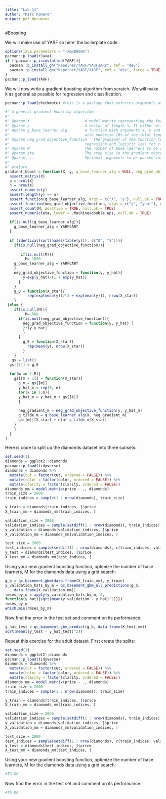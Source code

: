 ```yaml
---
title: "Lab 11"
author: "Marc Romero"
output: pdf_document
---
```


#Boosting

We will make use of YARF so here' the boilerplate code.

```r
options(java.parameters = "-Xmx8000m")
pacman::p_load(rJava)
if (!pacman::p_isinstalled(YARF)){
  pacman::p_install_gh("kapelner/YARF/YARFJARs", ref = "dev")
  pacman::p_install_gh("kapelner/YARF/YARF", ref = "dev", force = TRUE)
}
pacman::p_load(YARF)
```

We will now write a gradient boosting algorithm from scratch. We will make it as general as possible for regression and classification.

```r
pacman::p_load(checkmate) #this is a package that enforces arguments are the correct form

#' A general gradient boosting algorithm
#'
#' @param X                         A model matrix representing the features. It is of size n x p. No need for an intercept column.
#' @param y                         A vector of length n. It either will be real numbers (for regression) or binary (for classification).
#' @param g_base_learner_alg        A function with arguments X, y and ... and returns a function that takes X as an argument. The default is YARFCART
#'                                  with nodesize 10% of the total length.
#' @param neg_grad_objective_function   The gradient of the function to be minimized. It takes arguments y, yhat that returns a scalar. The default objective function is SSE for
#'                                  regression and logistic loss for classification.
#' @param M                         The number of base learners to be summed. Default is 500 for regression and 1000 for classification.
#' @param eta                       The step size in the gradient descent. Default is 0.3
#' @param ...                       Optional arguments to be passed into the g_base_learner_alg function.
#'
#' @return
gradient_boost = function(X, y, g_base_learner_alg = NULL, neg_grad_objective_function = NULL, M = NULL, eta = 0.3, ...){
  assert_matrix(X)
  p = ncol(X)
  n = nrow(X)
  assert_numeric(y)
  assert(length(y) == n)
  assert_function(g_base_learner_alg, args = c("X", "y"), null.ok = TRUE)
  assert_function(neg_grad_objective_function, args = c("y", "yhat"), null.ok = TRUE)
  assert_count(M, positive = TRUE, null.ok = TRUE)
  assert_numeric(eta, lower = .Machine$double.eps, null.ok = TRUE)
  
  if(is.null(g_base_learner_alg)){
    g_base_learner_alg = YARFCART
  }
  
  if (identical(sort(names(table(y))), c("0", "1"))){
    if(is.null(neg_grad_objective_function)){
      
       if(is.null(M)){
         M= 1000
    g_base_learner_alg = YARFCART
    }
    neg_grad_objective_function = function(y, y_hat){
        y-exp(y_hat)/(1 + exp(y_hat))
      }
    }
    g_0 = function(X_star){
          rep(exp(mean(y))/(1 + exp(mean(y))), nrow(X_star))
    }
 }else {
    if(is.null(M)){
         M= 500
      if(is.null(neg_grad_objective_function)){
        neg_grad_objective_function = function(y, y_hat) {
        2*(y-y_hat)
        } 
      }
        g_0 = function(X_star){
          rep(mean(y), nrow(X_star))
        }
    }
   gs = list()
  gs[[1]] = g_0
  
  for(m in 1:M){
    gs[[m + 1]] = function(X_star){
      g_m = gs[[m]]
      y_hat_m = rep(0, n)
      for(k in 1:m){
      y_hat_m = y_hat_m + gs[[k]]
      }
      
      neg_gradient_m = neg_grad_objective_function(y, y_hat_m)
      g_tilde_m = g_base_learner_alg(X, neg_gradient_m)
      gs[[m]](X_star) + eta* g_tilde_m(X_star)
    } 
    }
  }
}

```


Here is code to split up the diamonds dataset into three subsets:

```r
set.seed(1)
diamonds = ggplot2::diamonds
pacman::p_load(tidyverse)
diamonds = diamonds %>% 
  mutate(cut = factor(cut, ordered = FALSE)) %>%
  mutate(color = factor(color, ordered = FALSE)) %>%
  mutate(clarity = factor(clarity, ordered = FALSE))
diamonds_mm = model.matrix(price ~ ., diamonds)
train_size = 2000
train_indices = sample(1 : nrow(diamonds), train_size)

y_train = diamonds[train_indices, ]$price
X_train_mm = diamonds_mm[train_indices, ]

validation_size = 2000
validation_indices = sample(setdiff(1 : nrow(diamonds), train_indices), validation_size)
y_validation = diamonds[validation_indices, ]$price
X_validation_mm = diamonds_mm[validation_indices, ]

test_size = 2000
test_indices = sample(setdiff(1 : nrow(diamonds), c(train_indices, validation_indices)), test_size)
y_test = diamonds[test_indices, ]$price
X_test_mm = diamonds_mm[test_indices, ]
```

Using your new gradient boosting function, optimize the number of base learners, M for the diamonds data using a grid search:

```r
g_b = qc_basement_gbm(data.frame(X_train_mm), y_train)
y_validation_hats_by_m = qc_basement_gbm_all_predictions(g_b,
    data.frame(X_validation_mm))
rmses_by_m = apply(y_validation_hats_by_m, 2,
function(y_hat){sqrt(mean(y_validation - y_hat)^2))})
rmses_by_m
which.min(rmses_by_m)
```

Now find the error in the test set and comment on its performance:

```r
y_hat_test = qc_basement_gbm_predict(g_b, data.frame(X_test_mm))
sqrt(mean((y_test - y_hat_test)^2))
```

Repeat this exercise for the adult dataset. First create the splits:

```r
set.seed(1)
diamonds = ggplot2::diamonds
pacman::p_load(tidyverse)
diamonds = diamonds %>% 
  mutate(cut = factor(cut, ordered = FALSE)) %>%
  mutate(color = factor(color, ordered = FALSE)) %>%
  mutate(clarity = factor(clarity, ordered = FALSE))
diamonds_mm = model.matrix(price ~ ., diamonds)
train_size = 2000
train_indices = sample(1 : nrow(diamonds), train_size)

y_train = diamonds[train_indices, ]$price
X_train_mm = diamonds_mm[train_indices, ]

validation_size = 2000
validation_indices = sample(setdiff(1 : nrow(diamonds), train_indices), validation_size)
y_validation = diamonds[validation_indices, ]$price
X_validation_mm = diamonds_mm[validation_indices, ]

test_size = 2000
test_indices = sample(setdiff(1 : nrow(diamonds), c(train_indices, validation_indices)), test_size)
y_test = diamonds[test_indices, ]$price
X_test_mm = diamonds_mm[test_indices, ]
```

Using your new gradient boosting function, optimize the number of base learners, M for the diamonds data using a grid search:

```r
#TO-DO
```

Now find the error in the test set and comment on its performance:

```r
#TO-DO
```


